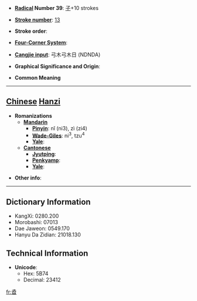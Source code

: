 * '''[[Wiktionary:Chinese radical index| Radical]] Number 39''': [[Wiktionary:Chinese radical index 子|子]]+10 strokes

* '''[[Wiktionary:Chinese total strokes index|Stroke number]]''': [[Wiktionary:Chinese total strokes index 13|13]]

* '''Stroke order''': 

* '''[[Wiktionary:Chinese four corner index|Four-Corner System]]''': 

* '''[[Wiktionary:Chinese Cangjie index|Cangjie input]]''': 弓木弓木日 (NDNDA)

* '''Graphical Significance and Origin''': 

* '''Common Meaning'''

----

== [[Chinese]] [[Hanzi]] ==

* '''Romanizations'''
** '''[[Mandarin]]'''
*** '''[[Pinyin]]''': nǐ (ni3), zì (zi4)
*** '''[[Wade-Giles]]''': ni<sup>3</sup>, tzu<sup>4</sup>
*** '''[[Yale]]''': 
** '''[[Cantonese]]'''
*** '''[[Jyutping]]''':
*** '''[[Penkyamp]]''': 
*** '''[[Yale]]''': 

* '''Other info''': 

----

== Dictionary Information ==

* KangXi: 0280.200
* Morobashi: 07013
* Dae Jaweon: 0549.170
* Hanyu Da Zidian: 21018.130

== Technical Information ==

* '''Unicode''':
** Hex: 5B74
** Decimal: 23412

[[fr:孴]]